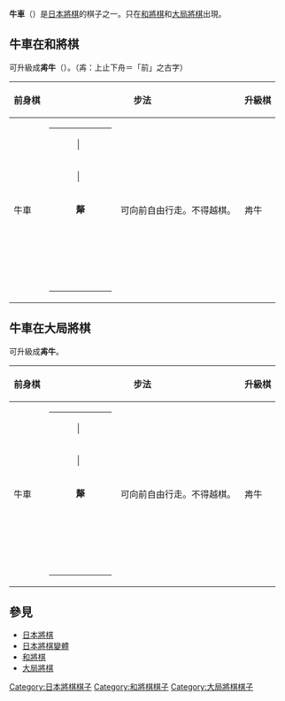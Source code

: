 {{japanese|japanese=牛車|kana=ぎっしゃ|romaji=Gissha}}

'''牛車'''（{{lang|ja|ぎっしゃ}}）是[[日本將棋|日本將棋]]的棋子之一。只在[[和將棋|和將棋]]和[[大局將棋|大局將棋]]出現。

== 牛車在和將棋 ==
可升級成'''<span lang="zh">歬</span>牛'''（{{lang|ja|せんぎゅう}}）。（<span lang="zh">歬</span>：上止下舟＝「前」之古字）


{| border="1" cellspacing="0" cellpadding="3"
|----- bgcolor="#dddddd"
! 前身棋
! colspan="2" | 步法
! 升級棋
! colspan="2" | 步法
|-----
| 牛車 ||
{| border="1" cellspacing="0" cellpadding="3"
|-----
|   ||   || │ ||   ||  
|-----
|   ||   || │ ||   ||  
|-----
|   ||   || '''犛''' ||   ||  
|-----
|   ||   ||   ||   ||  
|-----
|   ||   ||   ||   ||  
|}
| 可向前自由行走。不得越棋。 || <span lang="zh">歬</span>牛
|
{| border="1" cellspacing="0" cellpadding="3"
|-----
|   ||   ||   ||   ||  
|-----
|   || ○ || ○ || ○ ||  
|-----
|   || ○
| '''<span lang="zh">歬</span>'''
| ○ ||  
|-----
|   || ○ || ○ || ○ ||  
|-----
|   ||   ||   ||   ||  
|}
| 可循八方走一格。
|}

== 牛車在大局將棋 ==
可升級成'''<span lang="zh">歬</span>牛'''。


{| border="1" cellspacing="0" cellpadding="3"
|----- bgcolor="#dddddd"
! 前身棋
! colspan="2" | 步法
! 升級棋
! colspan="2" | 步法
|-----
| 牛車 ||
{| border="1" cellspacing="0" cellpadding="3"
|-----
|   ||   || │ ||   ||  
|-----
|   ||   || │ ||   ||  
|-----
|   ||   || '''犛''' ||   ||  
|-----
|   ||   ||   ||   ||  
|-----
|   ||   ||   ||   ||  
|}
| 可向前自由行走。不得越棋。 || <span lang="zh">歬</span>牛
|
{| border="1" cellspacing="0" cellpadding="3"
|-----
|   ||   || │ ||   ||  
|-----
|   || ○ || │ || ○ ||  
|-----
|   ||  
| '''<span lang="zh">歬</span>'''
|   ||  
|-----
|   || ○ || │ || ○ ||  
|-----
|   ||   || │ ||   ||  
|}
| 可循縱向自由行走，或循斜向走一格。不得越棋。
|}
== 參見 ==
*[[日本將棋|日本將棋]]
*[[日本將棋變體|日本將棋變體]]
*[[和將棋|和將棋]]
*[[大局將棋|大局將棋]]

[[Category:日本將棋棋子|Category:日本將棋棋子]]
[[Category:和將棋棋子|Category:和將棋棋子]]
[[Category:大局將棋棋子|Category:大局將棋棋子]]